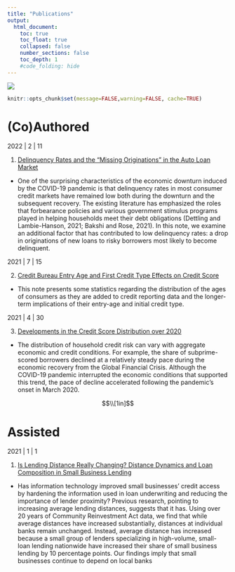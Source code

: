 ```yaml
---
title: "Publications"
output:
  html_document:
    toc: true
    toc_float: true
    collapsed: false
    number_sections: false
    toc_depth: 1
    #code_folding: hide
---
```

</div>
<div class="col-sm-6">
<a href = "https://github.com/lmnathe/LucasNathe">
![](images\papers.jpg)
</a>
</div>
```r
knitr::opts_chunk$set(message=FALSE,warning=FALSE, cache=TRUE)
```


#  (Co)Authored

2022 | 2 | 11

1. [Delinquency Rates and the “Missing Originations” in the Auto Loan Market](https://www.federalreserve.gov/econres/notes/feds-notes/delinquency-rates-and-the-missing-originations-in-the-auto-loan-market-20220211.htm)
- One of the surprising characteristics of the economic downturn induced by the COVID-19 pandemic is that delinquency rates in most consumer credit markets have remained low both during the downturn and the subsequent recovery. The existing literature has emphasized the roles that forbearance policies and various government stimulus programs played in helping households meet their debt obligations (Dettling and Lambie-Hanson, 2021; Bakshi and Rose, 2021). In this note, we examine an additional factor that has contributed to low delinquency rates: a drop in originations of new loans to risky borrowers most likely to become delinquent.

2021 | 7 | 15

2. [Credit Bureau Entry Age and First Credit Type Effects on Credit Score](https://www.federalreserve.gov/econres/notes/feds-notes/does-the-age-at-which-a-consumer-gets-their-first-credit-matter-20210715.htm)
- This note presents some statistics regarding the distribution of the ages of consumers as they are added to credit reporting data and the longer-term implications of their entry-age and initial credit type.

2021 | 4 | 30 

3. [Developments in the Credit Score Distribution over 2020](https://www.federalreserve.gov/econres/notes/feds-notes/developments-in-the-credit-score-distribution-over-2020-20210430.htm)
- The distribution of household credit risk can vary with aggregate economic and credit conditions. For example, the share of subprime-scored borrowers declined at a relatively steady pace during the economic recovery from the Global Financial Crisis. Although the COVID-19 pandemic interrupted the economic conditions that supported this trend, the pace of decline accelerated following the pandemic’s onset in March 2020.


$$\\[1in]$$

#  Assisted

2021 | 1 | 1 

1. [Is Lending Distance Really Changing? Distance Dynamics and Loan Composition in Small Business Lending](https://www.federalreserve.gov/econres/feds/files/2021011pap.pdf)
- Has information technology improved small businesses’ credit access by hardening the information used in loan underwriting and reducing the importance of lender proximity? Previous research, pointing to increasing average lending distances, suggests that it has. Using over 20 years of Community Reinvestment Act data, we find that while average distances have increased substantially, distances at individual banks remain unchanged. Instead, average distance has increased because a small group of lenders specializing in high-volume, small-loan lending nationwide have increased their share of small business lending by 10 percentage points. Our findings imply that small businesses continue to depend on local banks
